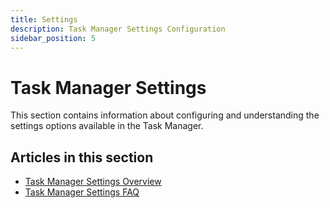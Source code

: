 ```yaml
---
title: Settings
description: Task Manager Settings Configuration
sidebar_position: 5
---
```


# Task Manager Settings

This section contains information about configuring and understanding the settings options available in the Task Manager.

## Articles in this section

- [Task Manager Settings Overview](./fulfillment-open-task-manager-settings)
- [Task Manager Settings FAQ](./fulfillment-open-task-manager-settings-faq)
